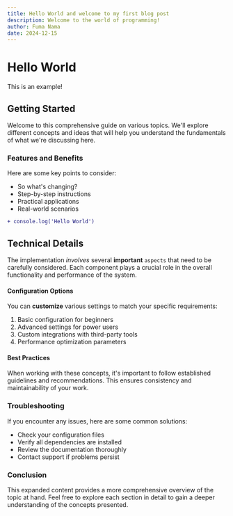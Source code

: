 ```yaml
---
title: Hello World and welcome to my first blog post
description: Welcome to the world of programming!
author: Fuma Nama
date: 2024-12-15
---
```


# Hello World

This is an example!

## Getting Started

Welcome to this comprehensive guide on various topics. We'll explore different concepts and ideas that will help you understand the fundamentals of what we're discussing here.

### Features and Benefits

Here are some key points to consider:

- So what's changing?
- Step-by-step instructions
- Practical applications
- Real-world scenarios

```diff
+ console.log('Hello World')
```

## Technical Details

The implementation _involves_ several **important** `aspects` that need to be carefully considered. Each component plays a crucial role in the overall functionality and performance of the system.

#### Configuration Options

You can **customize** various settings to match your specific requirements:

1. Basic configuration for beginners
2. Advanced settings for power users
3. Custom integrations with third-party tools
4. Performance optimization parameters

#### Best Practices

When working with these concepts, it's important to follow established guidelines and recommendations. This ensures consistency and maintainability of your work.

### Troubleshooting

If you encounter any issues, here are some common solutions:

- Check your configuration files
- Verify all dependencies are installed
- Review the documentation thoroughly
- Contact support if problems persist

### Conclusion

This expanded content provides a more comprehensive overview of the topic at hand. Feel free to explore each section in detail to gain a deeper understanding of the concepts presented.
